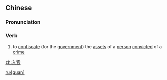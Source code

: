 ==Chinese==
{{zh-forms}}

===Pronunciation===
{{zh-pron
|m=rùguān
|cat=v
}}

===Verb===
{{zh-verb}}

# {{lb|zh|archaic}} to [[confiscate]] (for the [[government]]) the [[assets]] of a [[person]] [[convicted]] of a [[crime]]

[[Category:Mandarin archaic terms|ru4guan1]]

[[zh:入官]]